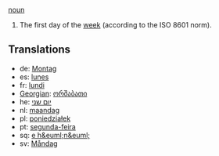 [[noun]]

#The first day of the [[week]] (according to the ISO 8601 norm).

==Translations==
*de: [[Montag]]
*es: [[lunes]]
*fr: [[lundi]]
*[[Georgian]]: [[ორშაბათი]]
*he: [[יום שני]]
*nl: [[maandag]]
*pl: [[poniedziałek]]
*pt: [[segunda-feira]]
*sq: [[e h&euml;n&euml;]]
*sv: [[Måndag]]